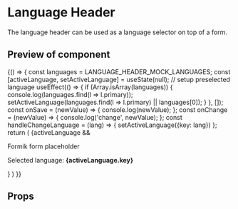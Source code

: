 
<Meta title="LanguageHeader" component={LanguageHeader} />

# Language Header

The language header can be used as a language selector on top of a form.

## Preview of component

<Preview>
	<Story name='Base'>
		{() => {
			const languages = LANGUAGE_HEADER_MOCK_LANGUAGES;
			const [activeLanguage, setActiveLanguage] = useState(null);
			// setup preselected language
			useEffect(() => {
				if (Array.isArray(languages)) {
					console.log(languages.find(l => l.primary));
					setActiveLanguage(languages.find(l => l.primary) || languages[0]);
				}
			}, []);
			const onSave = (newValue) => {
				console.log(newValue);
			};
			const onChange = (newValue) => {
				console.log('change', newValue);
			};
			const handleChangeLanguage = (lang) => {
				setActiveLanguage({key: lang})
			};
			return (
				<LanguageHeader
					className="u-margin"
					languages={languages}
					activeLanguage={activeLanguage}
					tooltipText={LANGUAGE_HEADER_MOCK_TOOLTIP}
					onChangeLanguage={handleChangeLanguage}>
					{activeLanguage &&
						<div className="u-margin-top">
							<p>Formik form placeholder</p>
							<p>Selected language: <b>{activeLanguage.key}</b></p>
						</div>
					}
					<MultilanguageField asComponent={TextField} fieldClassName={'col-xs-12 col-sm-5'}/>
				</LanguageHeader>
			)
		}}
	</Story>
</Preview>

## Props

<Props of={LanguageHeader} />
